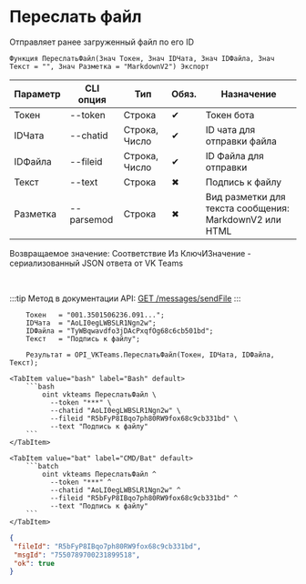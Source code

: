 ﻿---
sidebar_position: 6
description: Переслать файл и другие функции для работы с VKTeams в Открытом пакете интеграций - бесплатной open-source библиотеке интеграций для 1С:Предприятие 8, OneScript и CLI
keywords: [1C, 1С, 1С:Предприятие, 1С:Предприятие 8.3, API, Интеграция, Сервисы, Обмен, OneScript, CLI, VKTeams]
---


# Переслать файл
 Отправляет ранее загруженный файл по его ID



`Функция ПереслатьФайл(Знач Токен, Знач IDЧата, Знач IDФайла, Знач Текст = "", Знач Разметка = "MarkdownV2") Экспорт`

  | Параметр | CLI опция | Тип | Обяз. | Назначение |
  |-|-|-|-|-|
  | Токен | --token | Строка | &#x2714; | Токен бота |
  | IDЧата | --chatid | Строка, Число | &#x2714; | ID чата для отправки файла |
  | IDФайла | --fileid | Строка, Число | &#x2714; | ID Файла для отправки |
  | Текст | --text | Строка | &#x2716; | Подпись к файлу |
  | Разметка | --parsemod | Строка | &#x2716; | Вид разметки для текста сообщения: MarkdownV2 или HTML |

  
  Возвращаемое значение:   Соответствие Из КлючИЗначение - сериализованный JSON ответа от VK Teams

<br/>

:::tip
Метод в документации API: [GET /messages/sendFile](https://teams.vk.com/botapi/#/messages/get_messages_sendFile)
:::
<br/>



```bsl title="Пример использования для 1С:Предприятие/OneScript"
    Токен   = "001.3501506236.091...";
    IDЧата  = "AoLI0egLWBSLR1Ngn2w";
    IDФайла = "TyWBqwavdfo3jDAcPxqfOg68c6cb501bd";
    Текст   = "Подпись к файлу";

    Результат = OPI_VKTeams.ПереслатьФайл(Токен, IDЧата, IDФайла, Текст);
```
    

 <Tabs>
  
    <TabItem value="bash" label="Bash" default>
        ```bash
            oint vkteams ПереслатьФайл \
              --token "***" \
              --chatid "AoLI0egLWBSLR1Ngn2w" \
              --fileid "R5bFyP8IBqo7ph80RW9fox68c9cb331bd" \
              --text "Подпись к файлу"
        ```
    </TabItem>
  
    <TabItem value="bat" label="CMD/Bat" default>
        ```batch
            oint vkteams ПереслатьФайл ^
              --token "***" ^
              --chatid "AoLI0egLWBSLR1Ngn2w" ^
              --fileid "R5bFyP8IBqo7ph80RW9fox68c9cb331bd" ^
              --text "Подпись к файлу"
        ```
    </TabItem>
</Tabs>


```json title="Результат"
{
 "fileId": "R5bFyP8IBqo7ph80RW9fox68c9cb331bd",
 "msgId": "7550789700231899518",
 "ok": true
}
```
